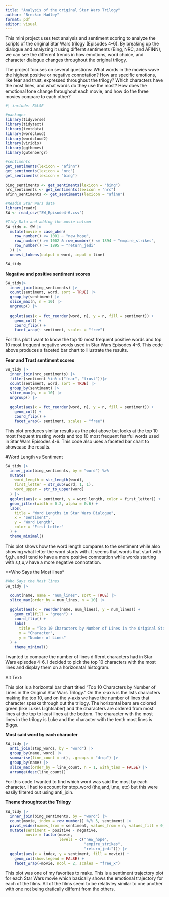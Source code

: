 ```yaml
---
title: "Analysis of the original Star Wars Trilogy"
author: "Breckin Hadley"
format: pdf
editor: visual
---
```


This mini project uses text analysis and sentiment scoring to analyze the scripts of the original Star Wars trilogy (Episodes 4–6). By breaking up the dialogue and analyzing it using differnt sentiments (Bing, NRC, and AFINN), we can see the different trends in how emotions, word choice, and character dialogue changes throughout the original trilogy.

The project focuses on several questions: What words in the movies wave the highest positive or negative connotation? How are specific emotions, like fear and trust, expressed throughout the trilogy? Which characters have the most lines, and what words do they use the most? How does the emotional tone change throughout each movie, and how do the three movies compare to each other?

```r
#| include: FALSE

#packages
library(tidyverse)
library(tidytext)
library(textdata)
library(wordcloud)
library(wordcloud2)
library(viridis)
library(ggthemes)
library(gutenbergr)

#sentiments
get_sentiments(lexicon = "afinn")
get_sentiments(lexicon = "nrc")
get_sentiments(lexicon = "bing")

bing_sentiments <- get_sentiments(lexicon = "bing")
nrc_sentiments <- get_sentiments(lexicon = "nrc")
afinn_sentiments <- get_sentiments(lexicon = "afinn")
```

```r
#Readin Star Wars data
library(readr)
SW <- read_csv("SW_Episode4-6.csv")
```

```r
#Tidy Data and adding the movie column
SW_tidy <- SW |>
  mutate(movie = case_when(
    row_number() <= 1001 ~ "new_hope",
    row_number() >= 1002 & row_number() <= 1894 ~ "empire_strikes",
    row_number() >= 1895 ~ "return_jedi"
  )) |>
  unnest_tokens(output = word, input = line)

SW_tidy
```

**Negative and positive sentiment scores**

```r
SW_tidy|>
  inner_join(bing_sentiments) |>
  count(sentiment, word, sort = TRUE) |>
  group_by(sentiment) |>
  slice_max(n, n = 10) |>
  ungroup() |>
  
  ggplot(aes(x = fct_reorder(word, n), y = n, fill = sentiment)) +
    geom_col() +  
    coord_flip() +
    facet_wrap(~ sentiment, scales = "free")

```

For this plot I want to know the top 10 most frequent positive words and top 10 most frequent negative words used in Star Wars Episodes 4-6. This code above produces a faceted bar chart to illustrate the results.

**Fear and Trust sentiment scores**

```r
SW_tidy |>
  inner_join(nrc_sentiments) |>
  filter(sentiment %in% c("fear", "trust"))|>
  count(sentiment, word, sort = TRUE) |>
  group_by(sentiment) |>
  slice_max(n, n = 10) |>
  ungroup() |>
  
  ggplot(aes(x = fct_reorder(word, n), y = n, fill = sentiment)) +
    geom_col() +  
    coord_flip() +
    facet_wrap(~ sentiment, scales = "free")
```

This plot produces similar results as the plot above but looks at the top 10 most frequent trusting words and top 10 most frequent fearful words used in Star Wars Episodes 4-6. This code also uses a faceted bar chart to showcase the results.

#Word Length vs Sentiment

```r
SW_tidy |>
  inner_join(bing_sentiments, by = "word") %>%
  mutate(
    word_length = str_length(word),       
    first_letter = str_sub(word, 1, 1), 
    word_upper = str_to_upper(word)     
  ) |>
  ggplot(aes(x = sentiment, y = word_length, color = first_letter)) +
  geom_jitter(width = 0.2, alpha = 0.6) +
  labs(
    title = "Word Lengths in Star Wars Dialogue",
    x = "Sentiment",
    y = "Word Length",
    color = "First Letter"
  ) +
  theme_minimal()

```

This plot shows how the word length compares to the sentiment while also showing what letter the word starts with. It seems that words that start with f,g,h, and i tend to have a more positive connotation while words starting with s,t,u,v have a more negative connotation.

\*\*Who Says the Most lines\*

```r
#Who Says the Most lines
SW_tidy |>
  
  count(name, name = "num_lines", sort = TRUE) |>
  slice_max(order_by = num_lines, n = 10) |>
  
  ggplot(aes(x = reorder(name, num_lines), y = num_lines)) +
    geom_col(fill = "green") +
    coord_flip() +
    labs(
      title = "Top 10 Characters by Number of Lines in the Original Star Wars Trilogy",
      x = "Character",
      y = "Number of Lines"
  ) +
    theme_minimal()

```

I wanted to compare the number of lines differnt characters had in Star Wars episodes 4-6. I decided to pick the top 10 characters with the most lines and display them on a horizonatal histogram.

Alt Text:

This plot is a horizontal bar chart titled “Top 10 Characters by Number of Lines in the Original Star Wars Trilogy.” On the x-axis is the lists characters making the top 10, and on the y-axis we have the number of lines that character speaks through out the trilogy. The horizontal bars are colored green (like Lukes Lightsaber) and the characters are ordered from most lines at the top to least lines at the bottom. The character with the most lines in the trilogy is Luke and the character with the tenth most lines is Biggs.

**Most said word by each character**

```r
SW_tidy |>
  anti_join(stop_words, by = "word") |>        
  group_by(name, word) |>
  summarise(line_count = n(), .groups = "drop") |>
  group_by(name) |>
  slice_max(order_by = line_count, n = 1, with_ties = FALSE) |>
  arrange(desc(line_count))


```

For this code I wanted to find which word was said the most by each character. I had to account for stop_word (the,and,I,me, etc) but this were easily filtered out using anti_join.

**Theme throughtout the Trilogy**

```r
SW_tidy |>
  inner_join(bing_sentiments, by = "word") |>
  count(movie, index = row_number() %/% 5, sentiment) |>
  pivot_wider(names_from = sentiment, values_from = n, values_fill = 0) |>
  mutate(sentiment = positive - negative,
         movie = factor(movie, 
                        levels = c("new_hope", 
                                   "empire_strikes", 
                                   "return_jedi"))) |>
  ggplot(aes(x = index, y = sentiment, fill = movie)) +
    geom_col(show.legend = FALSE) +
    facet_wrap(~movie, ncol = 2, scales = "free_x")
```

This plot was one of my favorites to make. This is a sentiment trajectory plot for each Star Wars movie which basically shows the emotional trajectory for each of the films. All of the films seem to be relativley similar to one another with one not being dratically differnt from the others.
